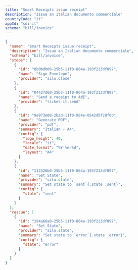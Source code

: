 ```yaml
---
title: "Smart Receipts issue receipt"
description: "Issue an Italian documento commerciale"
countryCode: "it"
appId: "sdi-it"
schema: "bill/invoice"
---
```


```json Example Smart Receipts issue receipt workflow with states
{
  "name": "Smart Receipts issue receipt",
  "description": "Issue an Italian documento commerciale",
  "schema": "bill/invoice",
  "steps": [
    {
      "id": "0b0bdb00-25b5-11f0-864a-193f213df097",
      "name": "Sign Envelope",
      "provider": "silo.close"
    },
    {
      "id": "04427d60-25b5-11f0-864a-193f213df097",
      "name": "Send a receipt to AdE",
      "provider": "ticket-it.send"
    },
    {
      "id": "9e973e00-2b2d-11f0-984e-0542d5f28f0b",
      "name": "Generate PDF",
      "provider": "pdf",
      "summary": "Italian - A4",
      "config": {
        "logo_height": 40,
        "locale": "it",
        "date_format": "%Y-%m-%d",
        "layout": "A4"
      }
    },
    {
      "id": "112326b0-25b5-11f0-864a-193f213df097",
      "name": "Set State",
      "provider": "silo.state",
      "summary": "Set state to `sent`{.state .sent}",
      "config": {
        "state": "sent"
      }
    }
  ],
  "rescue": [
    {
      "id": "194a66a0-25b5-11f0-864a-193f213df097",
      "name": "Set State",
      "provider": "silo.state",
      "summary": "Set state to `error`{.state .error}",
      "config": {
        "state": "error"
      }
    }
  ]
}

```